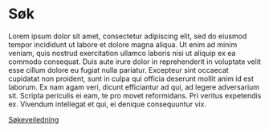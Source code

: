 # Søk

Lorem ipsum dolor sit amet, consectetur adipiscing elit, sed do eiusmod tempor incididunt ut labore et dolore magna aliqua. Ut enim ad minim veniam, quis nostrud exercitation ullamco laboris nisi ut aliquip ex ea commodo consequat. Duis aute irure dolor in reprehenderit in voluptate velit esse cillum dolore eu fugiat nulla pariatur. Excepteur sint occaecat cupidatat non proident, sunt in culpa qui officia deserunt mollit anim id est laborum. Ex nam agam veri, dicunt efficiantur ad qui, ad legere adversarium sit. Scripta periculis ei eam, te pro movet reformidans. Pri veritus expetendis ex. Vivendum intellegat et qui, ei denique consequuntur vix. 

[Søkeveiledning](#)



<Search />
